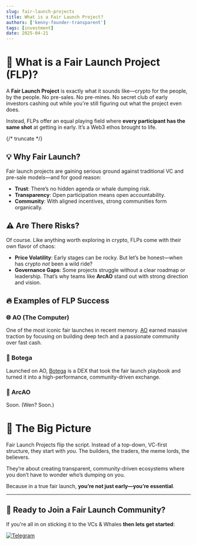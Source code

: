 ```yaml
---
slug: fair-launch-projects
title: What is a Fair Launch Project?
authors: ['kenny-founder-transparent']
tags: [investment]
date: 2025-04-21
---
```



# 🚀 What is a Fair Launch Project (FLP)?

A **Fair Launch Project** is exactly what it sounds like—crypto for the people, by the people. No pre-sales. No pre-mines. No secret club of early investors cashing out while you're still figuring out what the project even does.

Instead, FLPs offer an equal playing field where **every participant has the same shot** at getting in early. It’s a Web3 ethos brought to life.

{/* truncate */}

## 💡 Why Fair Launch?

Fair launch projects are gaining serious ground against traditional VC and pre-sale models—and for good reason:

- **Trust**: There’s no hidden agenda or whale dumping risk.
- **Transparency**: Open participation means open accountability.
- **Community**: With aligned incentives, strong communities form organically.

## ⚠️ Are There Risks?

Of course. Like anything worth exploring in crypto, FLPs come with their own flavor of chaos:

- **Price Volatility**: Early stages can be rocky. But let’s be honest—when has crypto *not* been a wild ride?
- **Governance Gaps**: Some projects struggle without a clear roadmap or leadership. That’s why teams like **ArcAO** stand out with strong direction and vision.

## 🔥 Examples of FLP Success

### 🌐 AO (The Computer)
One of the most iconic fair launches in recent memory. <a href={AO.website} target="_blank">AO</a> earned massive traction by focusing on building deep tech and a passionate community over fast cash.

### 💱 Botega
Launched on AO, <a href={BOTEGA.website} target="_blank">Botega</a> is a DEX that took the fair launch playbook and turned it into a high-performance, community-driven exchange.

### 🌌 ArcAO
Soon. (Wen? Soon.)

# 🎯 The Big Picture

Fair Launch Projects flip the script. Instead of a top-down, VC-first structure, they start with *you*. The builders, the traders, the meme lords, the believers.

They’re about creating transparent, community-driven ecosystems where you don’t have to wonder who’s dumping on you.

Because in a true fair launch, **you’re not just early—you’re essential**.

---

## 🤝 Ready to Join a Fair Launch Community?

If you're all in on sticking it to the VCs & Whales **then lets get started**:

<a href={ARCAO.telegram} target="_blank">
  <img
    alt="Telegram"
    src="https://img.shields.io/badge/Telegram-Join%20Now-blue?style=for-the-badge&logo=telegram"
  />
</a>
